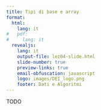 ```yaml
---
title: Tipi di base e array
format:
  html:
    lang: it
#   pdf:
#     lang: it
  revealjs:
    lang: it
    output-file: lez04-slide.html
    slide-number: true
    preview-links: true
    email-obfuscation: javascript
    logo: images/DEI_logo.png
    footer: Dati e Algoritmi
---
```


TODO